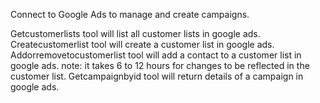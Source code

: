 Connect to Google Ads to manage and create campaigns.

<Accordion title="Get customer lists">
Getcustomerlists tool will list all customer lists in google ads.
</Accordion>

<Accordion title="Create customer list">
Createcustomerlist tool will create a customer list in google ads.
</Accordion>

<Accordion title="Add or remove to customer list">
Addorremovetocustomerlist tool will add a contact to a customer list in google ads. note: it takes 6 to 12 hours for changes to be reflected in the customer list.
</Accordion>

<Accordion title="Get Campaign By Id">
Getcampaignbyid tool will return details of a campaign in google ads.
</Accordion>

